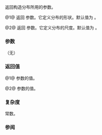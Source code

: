 {{cpp/numeric/random/weibull_distribution/title | a, b}}
{{cpp/numeric/random/weibull_distribution/navbar}}
{{dcl begin}}
{{dcl | since=c++11 | num=1 |
RealType a() const;
}}
{{dcl | since=c++11 | num=2 |
RealType b() const;
}}
{{dcl end}}

返回构造分布所用的参数。

@1@ 返回 {{math|a}} 参数。它定义分布的形状。默认值为 {{c|1.0}}。

@2@ 返回 {{math|b}} 参数。它定义分布的尺度。默认值为 {{c|1.0}}。

===参数===
（无）

===返回值===
@1@ {{math|a}} 参数的值。

@2@ {{math|b}} 参数的值。

===复杂度===
常数。

===参阅===
{{dsc begin}}
{{dsc inc | cpp/numeric/random/distribution/dsc param | weibull_distribution}}
{{dsc end}}

{{langlinks|de|en|es|fr|it|ja|pt|ru}}